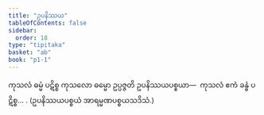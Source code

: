 ```yaml
---
title: "ဥပနိဿယ"
tableOfContents: false
sidebar:
  order: 18
type: "tipitaka"
basket: "ab"
book: "p1-1"
---
```



<DynamicBreadcrumb />

<Division number="8" book="p1-1" e="ch" v="36" p="296">

<Paragraph number="142" book="p1-1">
ကုသလံ ဓမ္မံ ပဋိစ္စ ကုသလော ဓမ္မော ဥပ္ပဇ္ဇတိ ဥပနိဿယပစ္စယာ—  ကုသလံ ဧကံ ခန္ဓံ ပဋိစ္စ… . (ဥပနိဿယပစ္စယံ အာရမ္မဏပစ္စယသဒိသံ.)
</Paragraph>
</Division>
